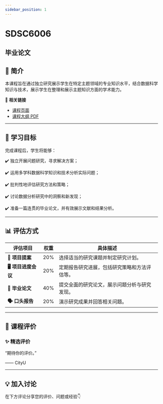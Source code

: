 ```yaml
---
sidebar_position: 1
---
```


# SDSC6006
## 毕业论文

## **📘 简介**
本课程旨在通过独立研究展示学生在特定主题领域的专业知识水平，结合数据科学知识与技术，展示学生在整理和展示主题知识方面的学术能力。

🔗 **相关链接**
- [课程页面](https://www.cityu.edu.hk/catalogue/pg/202526/course/SDSC6006.htm)
- [课程大纲 PDF](https://www.cityu.edu.hk/catalogue/pg/202526/course/SDSC6006.pdf)

---

## **🎯 学习目标**

完成课程后，学生将能够：

✔️ 独立开展问题研究，寻求解决方案；

✔️ 运用多学科数据科学知识和技术分析实际问题；

✔️ 批判性地评估研究方法和策略；

✔️ 讨论数据分析研究中的洞察和新发现；

✔️ 准备一篇连贯的毕业论文，并有效展示文献和结果分析。

---

## **📊 评估方式**

| **评估项目**             | **权重** | **具体描述**                                                                                       |
|-------------------------|---------|---------------------------------------------------------------------------------------------------|
| **📝 项目提案**           | 20%     | 选择适当的研究课题并制定研究计划。                                                                |
| **🖥️ 项目进度会议**       | 20%     | 定期报告研究进展，包括研究策略和方法评估等。                                                       |
| **📄 毕业论文**           | 40%     | 提交全面的研究论文，展示问题分析与研究发现。                                                       |
| **🗣️ 口头报告**           | 20%     | 演示研究成果并回答相关问题。                                                                      |

---

## **💬 课程评价**

### ✨ **精选评价**
<div className={commentStyles.commentBox}>
    <p className={commentStyles.commentText}>
        “期待你的评价。”
    </p>
    <p className={commentStyles.commentAuthor}>—— CityU</p>
</div>

---


## **💡 加入讨论**

在下方评论分享您的评价、问题或经验👇
<Utterances />